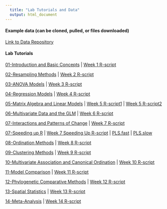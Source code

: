 ```yaml
---
  title: "Lab Tutorials and Data"
  output: html_document
---
```

#### Example data (can be cloned, pulled, or files downloaded)
[Link to Data Repository](https://github.com/deanadams/Data)

#### Lab Tutorials

[01-Introduction and Basic Concepts](https://deanadams.github.io/BioStats/LabData/01-RIntro-Lab.html) | [Week 1 R-script](https://deanadams.github.io/BioStats/LabData/01-RIntro.r)

[02-Resampling Methods](https://deanadams.github.io/BioStats/LabData/02-Resampling-Lab.html) | [Week 2 R-script](https://deanadams.github.io/BioStats/LabData/02-Resampling.r)

[03-ANOVA Models](https://deanadams.github.io/BioStats/LabData/03-ANOVA-Lab.html) | [Week 3 R-script](https://deanadams.github.io/BioStats/LabData/03-ANOVA.r)

[04-Regression Models](https://deanadams.github.io/BioStats/LabData/04-Regression-Lab.html) | [Week 4 R-script](https://deanadams.github.io/BioStats/LabData/04-Regression.r)

[05-Matrix Algebra and Linear Models](https://deanadams.github.io/BioStats/LabData/05-Matrices-LM-Lab.html) | [Week 5 R-script1](https://deanadams.github.io/BioStats/LabData/05-Matrices.r) | [Week 5 R-script2](https://deanadams.github.io/BioStats/LabData/05-CompCompare-LMImplementations.r)

[06-Multivariate Data and the GLM](https://deanadams.github.io/BioStats/LabData/06-LM-Multivariate-Lab.html) | [Week 6 R-script](https://deanadams.github.io/BioStats/LabData/06-LM-multivariate.r)

[07-Interactions and Patterns of Change](https://deanadams.github.io/BioStats/LabData/07-Interactions-TrajAnal-Lab.html) | [Week 7 R-script](https://deanadams.github.io/BioStats/LabData/07-Interactions-TrajAnal.r)

[07-Speeding up R](https://deanadams.github.io/BioStats/LabData/07-RCodeSpeedy-Lab.html) | [Week 7 Speeding Up R-script](https://deanadams.github.io/BioStats/LabData/07-CompEfficiency.r) | [PLS.fast](https://deanadams.github.io/BioStats/LabData/07-pls.fast.r) | [PLS.slow](https://deanadams.github.io/BioStats/LabData/07-pls.slow.r)


[08-Ordination Methods](https://deanadams.github.io/BioStats/LabData/08-Ordination-Lab.html) | [Week 8 R-script](https://deanadams.github.io/BioStats/LabData/08-Ordination.r)

[09-Clustering Methods](https://deanadams.github.io/BioStats/LabData/09-Clustering-Lab.html) | [Week 9 R-script](https://deanadams.github.io/BioStats/LabData/09-Clustering.r)


[10-Multivariate Association and Canonical Ordination](https://deanadams.github.io/BioStats/LabData/10-MultAssoc-CanonOrd-Lab.html) | [Week 10 R-script](https://deanadams.github.io/BioStats/LabData/10-MultAssoc-CanonOrdin.r)

[11-Model Comparison](https://deanadams.github.io/BioStats/LabData/11-ModelComparison-Lab.html) | [Week 11 R-script](https://deanadams.github.io/BioStats/LabData/11-ModelComparison.r)

[12-Phylogenetic Comparative Methods](https://deanadams.github.io/BioStats/LabData/12-PhyloComparMethods-Lab.html) | [Week 12 R-script](https://deanadams.github.io/BioStats/LabData/12-PhylogeneticComparativeMethods.r)

[13-Spatial Statistics](https://deanadams.github.io/BioStats/LabData/13-SpatialStats-Lab.html) | [Week 13 R-script](https://deanadams.github.io/BioStats/LabData/13-SpatialStats.r)

[14-Meta-Analysis](https://deanadams.github.io/BioStats/LabData/14-MetaAnalysis-Lab.html) | [Week 14 R-script](https://deanadams.github.io/BioStats/LabData/14-metaanalysis.r)